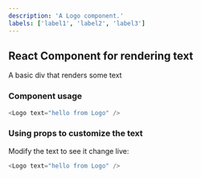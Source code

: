 ```yaml
---
description: 'A Logo component.'
labels: ['label1', 'label2', 'label3']
---
```



## React Component for rendering text

A basic div that renders some text

### Component usage
```js
<Logo text="hello from Logo" />
```

### Using props to customize the text

Modify the text to see it change live:
```js live
<Logo text="hello from Logo" />
```
